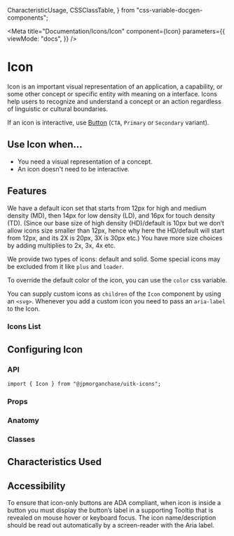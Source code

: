 
  CharacteristicUsage,
  CSSClassTable,
} from "css-variable-docgen-components";

<Meta
  title="Documentation/Icons/Icon"
  component={Icon}
  parameters={{
    viewMode: "docs",
  }}
/>

# Icon

Icon is an important visual representation of an application, a capability, or some other concept or specific entity with meaning on a interface. Icons help users to recognize and understand a concept or an action regardless of linguistic or cultural boundaries.

If an icon is interactive, use [Button](?path=/docs/documentation-core-button--button-variants) (`CTA`, `Primary` or `Secondary` variant).

<Canvas>
  <Story id="icons-icon--toolkit-icon" />
</Canvas>

## Use Icon when...

- You need a visual representation of a concept.
- An icon doesn't need to be interactive.

## Features

We have a default icon set that starts from 12px for high and medium density (MD), then 14px for low density (LD), and 16px for touch density (TD). (Since our base size of high density (HD)/default is 10px but we don’t allow icons size smaller than 12px, hence why here the HD/default will start from 12px, and its 2X is 20px, 3X is 30px etc.)
You have more size choices by adding multiplies to 2x, 3x, 4x etc.

<Canvas>
  <Story id="icons-icon--toolkit-icon-multiple-sizes" />
</Canvas>

We provide two types of icons: default and solid. Some special icons may be excluded from it like `plus` and `loader`.

<Canvas>
  <Story id="icons-icon--toolkit-types" />
</Canvas>

To override the default color of the icon, you can use the `color` css variable.

<Canvas>
  <AddDocumentIcon
    style={{ "--uitkIcon-color": "var(--uitk-status-info-foreground)" }}
  />
</Canvas>

You can supply custom icons as `children` of the `Icon` component by using an `<svg>`. Whenever you add a custom icon you need to pass an `aria-label` to the Icon.

<Canvas>
  <Story id="icons-icon--custom-svg-icon" />
</Canvas>

### Icons List

<Canvas>
  <Story id="icons-icon--all-icons-with-search" />
</Canvas>

## Configuring Icon

### API

```
import { Icon } from "@jpmorganchase/uitk-icons";
```

### Props

<ArgsTable of={Icon} />

### Anatomy

<Canvas>
  <ComponentAnatomy>
    <AddDocumentIcon />
  </ComponentAnatomy>
</Canvas>

### Classes

<CSSClassTable of={Icon} />

## Characteristics Used

<CharacteristicUsage of={Icon} />

## Accessibility

To ensure that icon-only buttons are ADA compliant, when icon is inside a button you must display the button’s label in a supporting Tooltip that is revealed on mouse hover or keyboard focus.
The icon name/description should be read out automatically by a screen-reader with the Aria label.

<HelpAndSupport />
